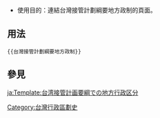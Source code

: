 <includeonly><!-- 在這裡加入模板的保護標識 --></includeonly><noinclude>{{template doc page viewed directly}}</noinclude>
<!-- 在本行下編輯模板說明 -->
*使用目的：連結台灣接管計劃綱要地方政制的頁面。

== 用法 ==
<pre>
{{台灣接管計劃綱要地方政制}}
</pre>

== 參見 ==

<includeonly>
<!-- 本行下加入模板的分類 -->
[[Category:台灣行政區劃史]]

<!-- 本行下加入模板的跨語言鏈接 -->
[[ja:Template:台湾接管計画要綱での地方行政区分]]

</includeonly>